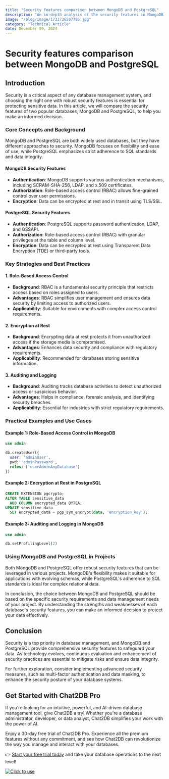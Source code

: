 ```yaml
---
title: "Security features comparison between MongoDB and PostgreSQL"
description: "An in-depth analysis of the security features in MongoDB and PostgreSQL, comparing their strengths and weaknesses."
image: "/blog/image/1733736507795.jpg"
category: "Technical Article"
date: December 09, 2024
---
```


# Security features comparison between MongoDB and PostgreSQL


<Authors date="December 09, 2024">
  <Author name="Ethan Clarke" link="https://chat2db.ai" />
</Authors>

## Introduction

Security is a critical aspect of any database management system, and choosing the right one with robust security features is essential for protecting sensitive data. In this article, we will compare the security features of two popular databases, MongoDB and PostgreSQL, to help you make an informed decision.

### Core Concepts and Background

MongoDB and PostgreSQL are both widely used databases, but they have different approaches to security. MongoDB focuses on flexibility and ease of use, while PostgreSQL emphasizes strict adherence to SQL standards and data integrity.

#### MongoDB Security Features

- **Authentication**: MongoDB supports various authentication mechanisms, including SCRAM-SHA-256, LDAP, and x.509 certificates.
- **Authorization**: Role-based access control (RBAC) allows fine-grained control over user permissions.
- **Encryption**: Data can be encrypted at rest and in transit using TLS/SSL.

#### PostgreSQL Security Features

- **Authentication**: PostgreSQL supports password authentication, LDAP, and GSSAPI.
- **Authorization**: Role-based access control (RBAC) with granular privileges at the table and column level.
- **Encryption**: Data can be encrypted at rest using Transparent Data Encryption (TDE) or third-party tools.

### Key Strategies and Best Practices

#### 1. Role-Based Access Control

- **Background**: RBAC is a fundamental security principle that restricts access based on roles assigned to users.
- **Advantages**: RBAC simplifies user management and ensures data security by limiting access to authorized users.
- **Applicability**: Suitable for environments with complex access control requirements.

#### 2. Encryption at Rest

- **Background**: Encrypting data at rest protects it from unauthorized access if the storage media is compromised.
- **Advantages**: Enhances data security and compliance with regulatory requirements.
- **Applicability**: Recommended for databases storing sensitive information.

#### 3. Auditing and Logging

- **Background**: Auditing tracks database activities to detect unauthorized access or suspicious behavior.
- **Advantages**: Helps in compliance, forensic analysis, and identifying security breaches.
- **Applicability**: Essential for industries with strict regulatory requirements.

### Practical Examples and Use Cases

#### Example 1: Role-Based Access Control in MongoDB

```sql
use admin

db.createUser({
  user: 'adminUser',
  pwd: 'adminPassword',
  roles: ['userAdminAnyDatabase']
})
```

#### Example 2: Encryption at Rest in PostgreSQL

```sql
CREATE EXTENSION pgcrypto;
ALTER TABLE sensitive_data
  ADD COLUMN encrypted_data BYTEA;
UPDATE sensitive_data
  SET encrypted_data = pgp_sym_encrypt(data, 'encryption_key');
```

#### Example 3: Auditing and Logging in MongoDB

```sql
use admin

db.setProfilingLevel(2)
```

### Using MongoDB and PostgreSQL in Projects

Both MongoDB and PostgreSQL offer robust security features that can be leveraged in various projects. MongoDB's flexibility makes it suitable for applications with evolving schemas, while PostgreSQL's adherence to SQL standards is ideal for complex relational data.

In conclusion, the choice between MongoDB and PostgreSQL should be based on the specific security requirements and data management needs of your project. By understanding the strengths and weaknesses of each database's security features, you can make an informed decision to protect your data effectively.

## Conclusion

Security is a top priority in database management, and MongoDB and PostgreSQL provide comprehensive security features to safeguard your data. As technology evolves, continuous evaluation and enhancement of security practices are essential to mitigate risks and ensure data integrity.

For further exploration, consider implementing advanced security measures, such as multi-factor authentication and data masking, to enhance the security posture of your database systems.

## Get Started with Chat2DB Pro

If you're looking for an intuitive, powerful, and AI-driven database management tool, give Chat2DB a try! Whether you're a database administrator, developer, or data analyst, Chat2DB simplifies your work with the power of AI.

Enjoy a 30-day free trial of Chat2DB Pro. Experience all the premium features without any commitment, and see how Chat2DB can revolutionize the way you manage and interact with your databases.

👉 [Start your free trial today](https://chat2db.ai/pricing) and take your database operations to the next level!


[![Click to use](/image/blog/bg/chat2db.jpg)](https://chat2db.ai/)
